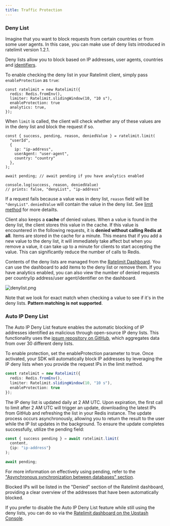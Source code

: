 ```yaml
---
title: Traffic Protection
---
```


### Deny List

Imagine that you want to block requests from certain countries or from some
user agents. In this case, you can make use of deny lists introduced in
ratelimit version 1.2.1.

Deny lists allow you to block based on IP addresses, user agents, countries
and [identifiers](https://upstash.com/docs/oss/sdks/ts/ratelimit/methods#limit).

To enable checking the deny list in your Ratelimit client, simply pass
`enableProtection` as `true`:

```tsx
const ratelimit = new Ratelimit({
  redis: Redis.fromEnv(),
  limiter: Ratelimit.slidingWindow(10, "10 s"),
  enableProtection: true
  analytics: true,
});
```

When `limit` is called, the client will check whether any of these values
are in the deny list and block the request if so.

```tsx
const { success, pending, reason, deniedValue } = ratelimit.limit(
  "userId",
  {
    ip: "ip-address",
    userAgent: "user-agent",
    country: "country"
  },
);

await pending; // await pending if you have analytics enabled

console.log(success, reason, deniedValue)
// prints: false, "denyList", "ip-address"
```

If a request fails because a value was in deny list, `reason` field will
be `"denyList"`. `deniedValue` will contain the value in the deny list.
See [limit method](https://upstash.com/docs/oss/sdks/ts/ratelimit/methods#limit)
for more detailts.

Client also keeps a **cache** of denied values. When a value is found
in the deny list, the client stores this value in the cache. If this value
is encountered in the following requests, it is **denied without calling
Redis at all**. Items are stored in the cache for a minute. This means that if
you add a new value to the deny list, it will immediately take affect but when you
remove a value, it can take up to a minute for clients to start
accepting the value. This can significantly reduce the number of calls to Redis.

Contents of the deny lists are managed from the [Ratelimit Dashboard](https://upstash.com/docs/oss/sdks/ts/ratelimit/features#dashboard).
You can use the dashboard to add items to the deny list or remove them.
If you have analytics enabled, you can also view the number of denied
requests per country/ip address/user agent/identifier on the dashboard.

![denylist.png](/img/ratelimit/denylist.png)

Note that we look for exact match when checking a value to see if it's in
the deny lists. **Pattern matching is not supported**.

### Auto IP Deny List

The Auto IP Deny List feature enables the automatic blocking of IP addresses
identified as malicious through open-source IP deny lists. This functionality
uses the [ipsum repository on GitHub](https://github.com/stamparm/ipsum),
which aggregates data from over 30 different deny lists.

To enable protection, set the enableProtection parameter to true. Once activated,
your SDK will automatically block IP addresses by leveraging the IP deny lists
when you provide the request IPs in the limit method.

```ts
const ratelimit = new Ratelimit({
  redis: Redis.fromEnv(),
  limiter: Ratelimit.slidingWindow(10, "10 s"),
  enableProtection: true
});
```

The IP deny list is updated daily at 2 AM UTC. Upon expiration, the
first call to limit after 2 AM UTC will trigger an update, downloading
the latest IPs from GitHub and refreshing the list in your Redis
instance. The update process occurs asynchronously, allowing you to
return the result to the user while the IP list updates in the
background. To ensure the update completes successfully, utilize the
pending field:

```ts
const { success pending } = await ratelimit.limit(
  content,
  {ip: "ip-address"}
);

await pending;
```

For more information on effectively using pending, refer to the
["Asynchronous synchronization between databases" section](https://upstash.com/docs/oss/sdks/ts/ratelimit/features#asynchronous-synchronization-between-databases).

Blocked IPs will be listed in the "Denied" section of the Ratelimit
dashboard, providing a clear overview of the addresses that have
been automatically blocked.

If you prefer to disable the Auto IP Deny List feature while still
using the deny lists, you can do so via the [Ratelimit dashboard on
the Upstash Console](https://console.upstash.com/ratelimit).

